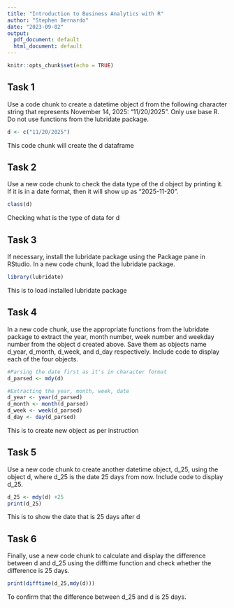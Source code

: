```yaml
---
title: "Introduction to Business Analytics with R"
author: "Stephen Bernardo"
date: "2023-09-02"
output:
  pdf_document: default
  html_document: default
---
```


```r
knitr::opts_chunk$set(echo = TRUE)
```

## Task 1
Use a code chunk to create a datetime object d from the following character string that represents November 14, 2025: “11/20/2025”. Only use base R. Do not use functions from the lubridate package.

```r
d <- c("11/20/2025")
```

This code chunk will create the d dataframe

## Task 2
Use a new code chunk to check the data type of the d object by printing it. If it is in a date format, then it will show up as “2025-11-20”.

```r
class(d)
```

Checking what is the type of data for d

## Task 3
If necessary, install the lubridate package using the Package pane in RStudio. In a new code chunk, load the lubridate package.

```r
library(lubridate)
```

This is to load installed lubridate package

## Task 4
In a new code chunk, use the appropriate functions from the lubridate package to extract the year, month number, week number and weekday number from the object d created above. Save them as objects name d_year, d_month, d_week, and d_day respectively. Include code to display each of the four objects. 

```r
#Parsing the date first as it's in character format
d_parsed <- mdy(d)

#Extracting the year, month, week, date
d_year <- year(d_parsed)
d_month <- month(d_parsed)
d_week <- week(d_parsed)
d_day <- day(d_parsed)
```

This is to create new object as per instruction

## Task 5
Use a new code chunk to create another datetime object, d_25, using the object d, where d_25 is the date 25 days from now. Include code to display d_25.

```r
d_25 <- mdy(d) +25
print(d_25)
```

This is to show the date that is 25 days after d

## Task 6
Finally, use a new code chunk to calculate and display the difference between d and d_25 using the difftime function and check whether the difference is 25 days.

```r
print(difftime(d_25,mdy(d)))
```

To confirm that the difference between d_25 and d is 25 days.